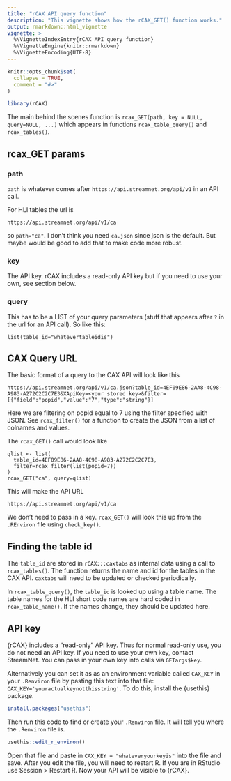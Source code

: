 ```yaml
---
title: "rCAX API query function"
description: "This vignette shows how the rCAX_GET() function works."
output: rmarkdown::html_vignette
vignette: >
  %\VignetteIndexEntry{rCAX API query function}
  %\VignetteEngine{knitr::rmarkdown}
  %\VignetteEncoding{UTF-8}
---
```


```r
knitr::opts_chunk$set(
  collapse = TRUE,
  comment = "#>"
)
```

```r
library(rCAX)
```

The main behind the scenes function is `rcax_GET(path, key = NULL, query=NULL, ...)` which appears in functions `rcax_table_query()` and `rcax_tables()`.

## rcax_GET params

### path

`path` is whatever comes after `https://api.streamnet.org/api/v1` in an API call. 

For HLI tables the url is
```
https://api.streamnet.org/api/v1/ca
```
so `path="ca"`. I don't think you need `ca.json` since json is the default. But maybe would be good to add that to make code more robust.

### key

The API key. rCAX includes a read-only API key but if you need to use your own, see section below.

### query

This has to be a LIST of your query parameters (stuff that appears after `?` in the url for an API call). So like this:
```
list(table_id="whatevertableidis")
```

## CAX Query URL

The basic format of a query to the CAX API will look like this
```
https://api.streamnet.org/api/v1/ca.json?table_id=4EF09E86-2AA8-4C98-A983-A272C2C2C7E3&XApiKey=<your stored key>&filter=[{"field":"popid","value":"7","type":"string"}] 
```
Here we are filtering on popid equal to 7 using the filter specified with JSON. See `rcax_filter()` for a function to create the JSON from a list of colnames and values.

The `rcax_GET()` call would look like
```
qlist <- list(
  table_id=4EF09E86-2AA8-4C98-A983-A272C2C2C7E3,
  filter=rcax_filter(list(popid=7))
)
rcax_GET("ca", query=qlist)
```
This will make the API URL
```
https://api.streamnet.org/api/v1/ca
```
We don't need to pass in a key. `rcax_GET()` will look this up from the `.REnviron` file using `check_key()`. 

## Finding the table id

The `table_id` are stored in `rCAX:::caxtabs` as internal data using a call to `rcax_tables()`. The function returns the name and id for the tables in the CAX API. `caxtabs` will need to be updated or checked periodically.

In `rcax_table_query()`, the `table_id` is looked up using a table name. The table names for the HLI short code names are hard coded in `rcax_table_name()`. If the names change, they should be updated here.

## API key

{rCAX} includes a "read-only" API key. Thus for normal read-only use, you
do not need an API key. If you need to use your own key, contact StreamNet. You can pass in your own key into calls via `GETargs$key`. 

Alternatively you can set it as as an environment variable called `CAX_KEY` in your `.Renviron` file by pasting this text into that file: `CAX_KEY='youractualkeynotthisstring'`. To do this, install the {usethis} package.
```r
install.packages("usethis")
```
Then run this code to find or create your `.Renviron` file. It will tell you where the `.Renviron` file is.
```r
usethis::edit_r_environ()
```
Open that file and paste in `CAX_KEY = "whateveryourkeyis"` into the file and save. After you edit the file, you will need to restart R. If you are in
RStudio use Session > Restart R. Now your API will be visible to {rCAX}. 